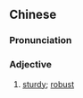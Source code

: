 ==Chinese==
{{zh-forms|s=壮实}}

===Pronunciation===
{{zh-pron
|m=zhuàngshi
|c=zong3 sat6
|mn=qz,xm,zz:chòng-si̍t
|cat=adj
}}

===Adjective===
{{zh-adj}}

# [[sturdy]]; [[robust]]